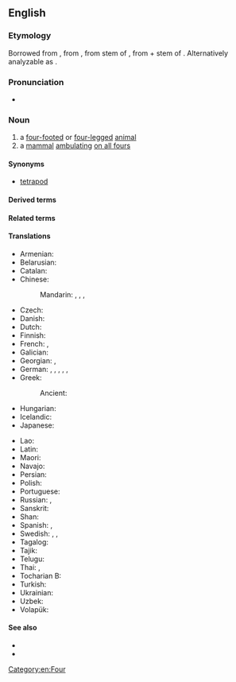 ==English==

===Etymology===
{{PIE root|en|ped}}
Borrowed from {{bor|en|fr|quadrupède}}, from {{etyl|frm|en}}, from {{etyl|la|en}} stem of {{m|la|quadrupēs||four-footed, a four-footed animal}}, from {{m|la|quadri-||four-}} + stem of {{m|la|pes||foot}}. Alternatively analyzable as {{confix|en|quadri|alt1=quadru|ped}}.

===Pronunciation===
* {{IPA|en|/ˈkwɒdɹəpɛd/}}

===Noun===
{{en-noun}}

# a [[four-footed]] or [[four-legged]] [[animal]]
# a [[mammal]] [[ambulating]] [[on all fours]]

====Synonyms====
* [[tetrapod]]

====Derived terms====
{{der2|en
|quadrupedal
|quadrupedism
|quadrupedalism
|quadrupedy}}

====Related terms====
{{suffixsee|en|-ped}}
{{rootsee|en|ped}}

====Translations====
{{trans-top|a four-footed or four-legged animal}}
* Armenian: {{t+|hy|չորքոտանի}}
* Belarusian: {{t|be|чатырохно́гае|n}}
* Catalan: {{t|ca|quadrúpede|m}}
* Chinese:
*: Mandarin: {{t|cmn|四足動物}}, {{t|cmn|四足动物|tr=sìzú dòngwù}} {{qualifier|animal}}, {{t|cmn|四足類}}, {{t|cmn|四足类|tr=sìzúlèi}}
* Czech: {{t|cs|čtyřnožec|m}}
* Danish: {{t|da|[[firbenet]] [[dyr]]}}
* Dutch: {{t+|nl|viervoeter|m}}
* Finnish: {{t|fi|nelijalkainen}}
* French: {{t+|fr|quadrupède|m}}, {{t+|fr|tétrapode|m}}
* Galician: {{t|gl|cuadrúpede|m}}
* Georgian: {{t|ka|ოთხფეხა}}, {{t|ka|ოთხფეხა ცხოველი}}
* German: {{t|de|Vierfüßer|m}}, {{t|de|Vierfüßerin|f}}, {{t|de|Vierfüßler|m}}, {{t|de|Vierfüßlerin|f}}, {{t|de|Quadrupeder|m}}, {{t|de|Quadrupede|f}}
* Greek:
*: Ancient: {{t|grc|τετράπουν|n}}
* Hungarian: {{t+|hu|négylábú}}
* Icelandic: {{t|is|ferfætlingur|m}}
* Japanese: {{t|ja|四肢動物|tr=ししどうぶつ, shishi dōbutsu}}
{{trans-mid}}
* Lao: {{t|lo|ສັດສີ່ຕີນ}}
* Latin: {{t|la|quadrupēs|m|f}}
* Maori: {{t|mi|kīrehe}}
* Navajo: {{t|nv|naaldlooshii}}
* Persian: {{t+|fa|چهارپا|tr=čahārpā}}
* Polish: {{t+|pl|czworonóg|m-an}}
* Portuguese: {{t+|pt|quadrúpede|m}}
* Russian: {{t+|ru|четвероногий|n|alt=четвероно́гое}} {{qualifier|живо́тное}}, {{t+|ru|тетрапо́д|m|tr=tɛtrapód}}
* Sanskrit: {{t+|sa|चतुष्पद्|m|n}}
* Shan: {{t|shn|တူဝ်သီႇတိ်ၼ်}}
* Spanish: {{t+|es|cuadrúpedo|m}}, {{t|es|tetrápodo|m}}
* Swedish: {{t|sv|fyrfotadjur|n}}, {{t+|sv|tetrapod|c}}, {{t|sv|fyrfoting|c}}
* Tagalog: {{t|tl|hayop na aapating-paa}}
* Tajik: {{t+|tg|дубора}}
* Telugu: {{t+|te|చతుష్పదము}}
* Thai: {{t+|th|สัตว์สี่เท้า}}, {{t+|th|จตุบท}}
* Tocharian B: {{t|txb|śwerppewä}}
* Turkish: {{t|tr|dört ayaklı}}
* Ukrainian: {{t|uk|чотирино́ге|n}}
* Uzbek: {{t|uz|toʻrt barobar|alt=to'rt barobar}}
* Volapük: {{t+|vo|follögaf}}
{{trans-bottom}}

====See also====
* {{l|en|biped}}
* {{ll|mul|Tetrapoda}}

[[Category:en:Four]]